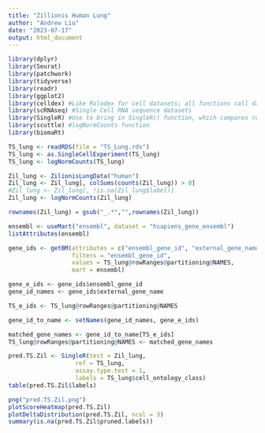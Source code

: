```yaml
---
title: "Zillionis Human Lung"
author: "Andrew Liu"
date: "2023-07-17"
output: html_document
---
```


```r
library(dplyr)
library(Seurat)
library(patchwork)
library(tidyverse)
library(readr)
library(ggplot2)
library(celldex) #Like Rolodex for cell datasets; all functions call datasets
library(scRNAseq) #Single Cell RNA sequence datasets
library(SingleR) #Use to bring in SingleR() function, which compares reference and test data for gene similarity
library(scuttle) #logNormCounts function
library(biomaRt)
```

```r
TS_lung <- readRDS(file = "TS_Lung.rds")
TS_lung <- as.SingleCellExperiment(TS_lung)
TS_lung <- logNormCounts(TS_lung)

Zil_lung <- ZilionisLungData("human")
Zil_lung <- Zil_lung[, colSums(counts(Zil_lung)) > 0]
#Zil_lung <- Zil_lung[, !is.na(Zil_lung$label)]
Zil_lung <- logNormCounts(Zil_lung)

rownames(Zil_lung) = gsub("_.*","",rownames(Zil_lung))

ensembl <- useMart("ensembl", dataset = "hsapiens_gene_ensembl")
listAttributes(ensembl)

gene_ids <- getBM(attributes = c("ensembl_gene_id", "external_gene_name"),
                  filters = "ensembl_gene_id",
                  values = TS_lung@rowRanges@partitioning@NAMES,
                  mart = ensembl)

gene_e_ids <- gene_ids$ensembl_gene_id
gene_id_names <- gene_ids$external_gene_name

TS_e_ids <- TS_lung@rowRanges@partitioning@NAMES

gene_id_to_name <- setNames(gene_id_names, gene_e_ids)

matched_gene_names <- gene_id_to_name[TS_e_ids]
TS_lung@rowRanges@partitioning@NAMES <- matched_gene_names

pred.TS.Zil <- SingleR(test = Zil_lung,
                   ref = TS_lung,
                   assay.type.test = 1,
                   labels = TS_lung$cell_ontology_class)
table(pred.TS.Zil$labels)
```

```r
png("pred.TS.Zil.png")
plotScoreHeatmap(pred.TS.Zil)
plotDeltaDistribution(pred.TS.Zil, ncol = 3)
summary(is.na(pred.TS.Zil$pruned.labels))
```